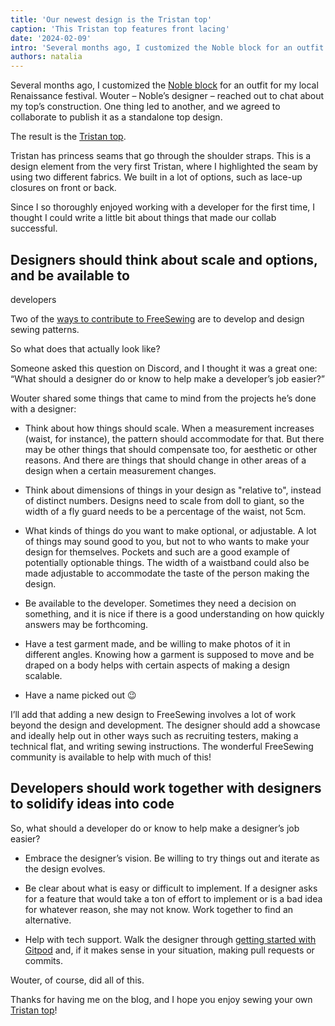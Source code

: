 ```yaml
---
title: 'Our newest design is the Tristan top'
caption: 'This Tristan top features front lacing'
date: '2024-02-09'
intro: 'Several months ago, I customized the Noble block for an outfit for my local Renaissance festival. Wouter – Noble’s designer – reached out to chat about my top’s construction. One thing led to another, and we agreed to collaborate to publish it as a standalone top design.'
authors: natalia
---
```


Several months ago, I customized the [Noble
block](https://freesewing.org/designs/noble) for an outfit for my local
Renaissance festival. Wouter – Noble’s designer – reached out to chat about my
top’s construction. One thing led to another, and we agreed to collaborate to
publish it as a standalone top design.

<!-- truncate -->

The result is the [Tristan top](https://freesewing.org/docs/designs/tristan).

Tristan has princess seams that go through the shoulder straps. This is a
design element from the very first Tristan, where I highlighted the seam by
using two different fabrics. We built in a lot of options, such as lace-up
closures on front or back.

Since I so thoroughly enjoyed working with a developer for the first time, I
thought I could write a little bit about things that made our collab
successful.

## Designers should think about scale and options, and be available to

developers

Two of the [ways to contribute to
FreeSewing](https://freesewing.dev/howtos/ways-to-contribute) are to develop
and design sewing patterns.

So what does that actually look like?

Someone asked this question on Discord, and I thought it was a great one: “What
should a designer do or know to help make a developer’s job easier?”

Wouter shared some things that came to mind from the projects he’s done with a
designer:

- Think about how things should scale. When a measurement increases (waist, for
  instance), the pattern should accommodate for that. But there may be other
  things that should compensate too, for aesthetic or other reasons. And there
  are things that should change in other areas of a design when a certain
  measurement changes.

- Think about dimensions of things in your design as "relative to", instead of
  distinct numbers. Designs need to scale from doll to giant, so the width of a
  fly guard needs to be a percentage of the waist, not 5cm.

- What kinds of things do you want to make optional, or adjustable. A lot of
  things may sound good to you, but not to who wants to make your design for
  themselves. Pockets and such are a good example of potentially optionable
  things. The width of a waistband could also be made adjustable to accommodate
  the taste of the person making the design.

- Be available to the developer. Sometimes they need a decision on something,
  and it is nice if there is a good understanding on how quickly answers may be
  forthcoming.

- Have a test garment made, and be willing to make photos of it in different
  angles. Knowing how a garment is supposed to move and be draped on a body
  helps with certain aspects of making a design scalable.

- Have a name picked out :wink:

I’ll add that adding a new design to FreeSewing involves a lot of work beyond
the design and development. The designer should add a showcase and ideally help
out in other ways such as recruiting testers, making a technical flat, and
writing sewing instructions. The wonderful FreeSewing community is available to
help with much of this!

## Developers should work together with designers to solidify ideas into code

So, what should a developer do or know to help make a designer’s job easier?

- Embrace the designer’s vision. Be willing to try things out and iterate as
  the design evolves.

- Be clear about what is easy or difficult to implement. If a designer asks for
  a feature that would take a ton of effort to implement or is a bad idea for
  whatever reason, she may not know. Work together to find an alternative.

- Help with tech support. Walk the designer through [getting started with
  Gitpod](https://freesewing.dev/tutorials/getting-started-gitpod) and, if it
  makes sense in your situation, making pull requests or commits.

Wouter, of course, did all of this.

Thanks for having me on the blog, and I hope you enjoy sewing your own [Tristan
top](https://freesewing.org/docs/designs/tristan)!
